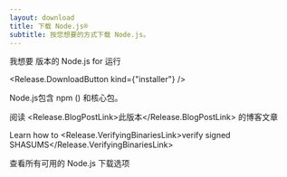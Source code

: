 ```yaml
---
layout: download
title: 下载 Node.js®️
subtitle: 按您想要的方式下载 Node.js。
---
```


<section>
我想要 <Release.VersionDropdown /> 版本的 Node.js for <Release.OperatingSystemDropdown exclude={["LINUX"]} /> 运行 <Release.BitnessDropdown />

<Release.DownloadButton kind={"installer"} />
</section>

<section>
Node.js包含 <LinkWithArrow href="https://npmjs.com">npm</LinkWithArrow> (<Release.NpmVersion />) 和核心包。

阅读 <Release.BlogPostLink>此版本</Release.BlogPostLink> 的博客文章

Learn how to <Release.VerifyingBinariesLink>verify signed SHASUMS</Release.VerifyingBinariesLink>

查看所有可用的 Node.js <LinkWithArrow href="https://nodejs.org/dist/">下载选项</LinkWithArrow>

</section>

